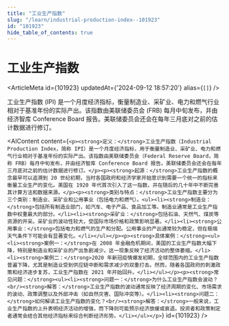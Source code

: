 ```yaml
---
title: "工业生产指数"
slug: "/learn/industrial-production-index--101923"
id: "101923"
hide_table_of_contents: true
---
```



# 工业生产指数

<ArticleMeta id={101923} updatedAt={'2024-09-12 18:57:20'} alias={`[]`} />
<div className='border-solid border-b border-t-0 my-4 border-[var(--ifm-color-gray-300)]' />

工业生产指数 (IPI) 是一个月度经济指标，衡量制造业、采矿业、电力和燃气行业相对于基准年份的实际产出。该指数由美联储委员会 (FRB) 每月中旬发布，并由经济智库 Conference Board 报告。美联储委员会还会在每年三月底对之前的估计数据进行修订。

<AIContent content={`<p><strong>定义：</strong>工业生产指数（Industrial Production Index，简称 IPI）是一个月度经济指标，用于衡量制造业、采矿业、电力和燃气行业相对于基准年份的实际产出。该指数由美联储委员会（Federal Reserve Board，简称 FRB）每月中旬发布，并由经济智库 Conference Board 报告。美联储委员会还会在每年三月底对之前的估计数据进行修订。</p><p><strong>起源：</strong>工业生产指数的概念最早可以追溯到 20 世纪初期，当时各国政府和经济学家开始意识到需要一个统一的指标来衡量工业生产的变化。美国在 1920 年代首次引入了这一指数，并在随后的几十年中不断完善其计算方法和数据来源。</p><p><strong>类别与特点：</strong>工业生产指数主要分为三个类别：制造业、采矿业和公用事业（包括电力和燃气）。<ul><li><strong>制造业：</strong>包括所有制造业部门，如汽车、电子产品、食品加工等。制造业通常是工业生产指数中权重最大的部分。</li><li><strong>采矿业：</strong>包括石油、天然气、煤炭等资源的开采。采矿业的波动性较大，受国际市场价格和政策影响显著。</li><li><strong>公用事业：</strong>包括电力和燃气的生产和分配。公用事业的产出通常较为稳定，但在极端天气条件下可能会有显著变化。</li></ul></p><p><strong>具体案例：</strong><ul><li><strong>案例一：</strong>在 2008 年金融危机期间，美国的工业生产指数大幅下降，特别是制造业和采矿业的产出急剧减少。这一现象反映了经济活动的整体萎缩。</li><li><strong>案例二：</strong>2020 年新冠疫情爆发初期，全球范围内的工业生产指数普遍下降，尤其是制造业受到供应链中断和需求减少的双重打击。然而，随着各国政府的刺激政策和经济逐步复苏，工业生产指数在 2021 年开始回升。</li></ul></p><p><strong>常见问题：</strong><ul><li><strong>问题一：</strong>为什么工业生产指数会波动？<br/><strong>解答：</strong>工业生产指数的波动通常反映了经济周期的变化、市场需求的波动、政策调整以及外部冲击（如自然灾害、国际冲突等）。</li><li><strong>问题二：</strong>如何解读工业生产指数的变化？<br/><strong>解答：</strong>一般来说，工业生产指数的上升表明经济活动的增强，而下降则可能预示经济放缓或衰退。投资者和政策制定者通常会结合其他经济指标来综合判断经济形势。</li></ul></p>`} id={101923} />
